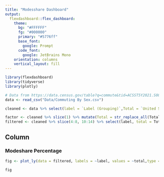 ```yaml
---
title: "Modesshare Dashboard"
output: 
  flexdashboard::flex_dashboard:
    theme:
      bg: "#FFFFFF"
      fg: "#000000" 
      primary: "#5776ff"
      base_font:
        google: Prompt
      code_font:
        google: JetBrains Mono
    orientation: columns
    vertical_layout: fill
---
```


```r
library(flexdashboard)
library(tidyverse)
library(plotly)
```


```r
# Data from https://data.census.gov/table?q=commute&tid=ACSST5Y2021.S0801&moe=false&tp=true
data <- read_csv("Data/Commuting By Sex.csv")

cleaned <- data %>% select(label = `Label (Grouping)`,Total = `United States!!Total!!Estimate`, Male = `United States!!Male!!Estimate`,Female = `United States!!Female!!Estimate`) %>% mutate(label = str_trim(label))

factor <- cleaned %>% slice(1) %>% mutate(Total = str_replace_all(Total, ',','')) %>% mutate(Total = as.numeric(Total)) 
filtered <- cleaned %>% slice(4:8, 10:14) %>% select(label, total = Total) %>% mutate(total = str_replace(total, '%', '')) %>% mutate(total = as.numeric(total)) %>% mutate(total = (total/100) * factor$Total) %>% mutate(total = round(total, digits = 0))
```

Column
-----------------------------------------------------------------------

### Modeshare Percentage

```r
fig <- plot_ly(data = filtered, labels = ~label, values = ~total,type = 'pie') %>% layout(title = 'Transit Modeshare in the United States (2021)', xaxis = list(showgrid = FALSE, zeroline = FALSE, showticklabels = FALSE), yaxis = list(showgrid = FALSE, zeroline = FALSE, showticklabels = FALSE))

fig
```



